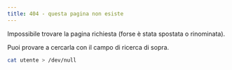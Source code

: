 ```yaml
---
title: 404 - questa pagina non esiste
---
```



Impossibile trovare la pagina richiesta (forse è stata spostata o rinominata).

Puoi provare a cercarla con il campo di ricerca di sopra.

```bash
cat utente > /dev/null
```
